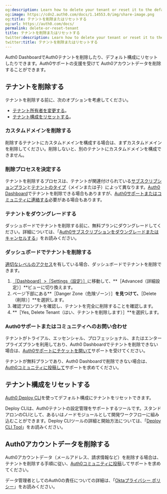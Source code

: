 ```yaml
---
og:description: Learn how to delete your tenant or reset it to the default configuration.
og:image: https://cdn2.auth0.com/docs/1.14553.0/img/share-image.png
og:title: テナントを削除またはリセットする
og:url: https://auth0.com/docs/
permalink: delete-or-reset-tenant
title: テナントを削除またはリセットする
twitter:description: Learn how to delete your tenant or reset it to the default configuration.
twitter:title: テナントを削除またはリセットする
---
```


Auth0 DashboardでAuth0テナントを削除したり、デフォルト構成にリセットしたりできます。Auth0サポートの支援を受けて Auth0アカウントデータを削除することができます。

## テナントを削除する



テナントを削除する前に、次のオプションを考慮してください。

* [テナント所有者を変更する](/manage-dashboard-access)。
* [テナント構成をリセットする](#reset-tenant-configuration)。

### カスタムドメインを削除する

削除するテナントにカスタムドメインを構成する場合は、まずカスタムドメインを削除してください。削除しないと、別のテナントにカスタムドメインを構成できません。

### 削除プロセスを決定する

テナントを削除するプロセスは、テナントが関連付けられている[サブスクリプションプラン](https://www.auth0.com/pricing)と[テナントのタイプ](/get-started/create-tenants/child-tenants)（メインまたは子）によって異なります。[Auth0 Dashboard](#delete-tenant-in-auth0-dashboard)でテナントを削除できる場合もありますが、[Auth0サポートまたはコミュニティに連絡する](#contact-auth0-support-or-community)必要がある場合もあります。



### テナントをダウングレードする

ダッシュボードでテナントを削除する前に、無料プランにダウングレードしてください。詳細については、「[Auth0サブスクリプションをダウングレードまたはキャンセルする](/support/manage-subscriptions/downgrade-or-cancel-subscriptions)」をお読みください。

### ダッシュボードでテナントを削除する

[適切なレベルのアクセス](/manage-dashboard-access/feature-access-by-role)を有している場合、ダッシュボードでテナントを削除できます。

1. [［Dashboard］>［Settings（設定）］](%24%7Bmanage_url%7D/#/tenant/advanced)に移動して、**［Advanced（詳細設定）］**ビューに切り換えます。
2. ページ下部にある**［Danger Zone（危険ゾーン）］**を見つけて、**［Delete（削除）］**を選択します。
3. 確認プロンプトを確認し、テナントを完全に削除することを確認します。
4. **［Yes, Delete Tenant（はい、テナントを削除します）］**を選択します。

### Auth0サポートまたはコミュニティへのお問い合わせ

テナントがトライアル、エッセンシャル、プロフェッショナル、またはエンタープライズプランを利用しており、Auth0 Dashboardでテナントを削除できない場合は、[Auth0サポートにチケットを開いて](/support/open-and-manage-support-tickets)サポートを受けてください。

テナントが無料プランであり、Auth0 Dashboardで削除できない場合は、[Auth0コミュニティに投稿して](https://community.auth0.com/)サポートを求めてください。

## テナント構成をリセットする

[Auth0 Deploy CLI](https://github.com/auth0/auth0-deploy-cli)を使ってデフォルト構成にテナントをリセットできます。

Deploy CLIは、Auth0テナントの設定管理をサポートするツールです。スタンドアロンのCLIとして、あるいはノードモジュールとして開発ワークフローに組み込むことができます。Deploy CLIツールの詳細と開始方法については、「[Deploy CLI Tool](/deploy/deploy-cli-tool)」をお読みください。

## Auth0アカウントデータを削除する

Auth0アカウントデータ（メールアドレス、請求情報など）を削除する場合は、テナントを削除する手順に従い、[Auth0コミュニティに投稿](https://community.auth0.com/)してサポートを求めてください。

データ管理者としてのAuth0の責任についての詳細は、「[Oktaプライバシー ポリシー](https://www.okta.com/privacy-policy/)」をお読みください。